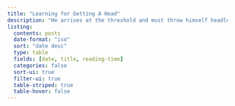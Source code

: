 ```yaml
---
title: "Learning for Getting A Head"
description: "He arrives at the threshold and must throw himself headlong into that which has no foundation and no head."
listing:
  contents: posts
  date-format: "iso"
  sort: "date desc"
  type: table
  fields: [date, title, reading-time]
  categories: false
  sort-ui: true
  filter-ui: true
  table-striped: true
  table-hover: false
---
```


::: {.column-page}

:::
